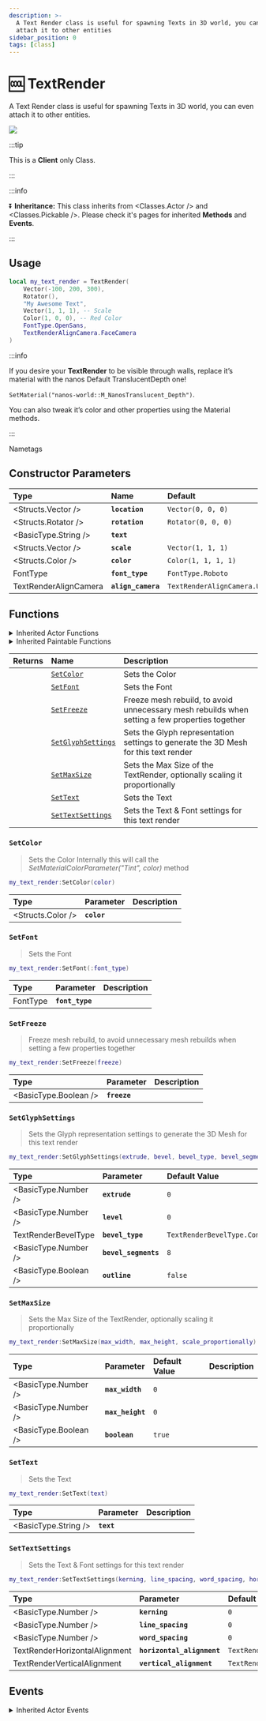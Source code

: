```yaml
---
description: >-
  A Text Render class is useful for spawning Texts in 3D world, you can even
  attach it to other entities
sidebar_position: 0
tags: [class]
---
```


# 🆒 TextRender

A Text Render class is useful for spawning Texts in 3D world, you can even attach it to other entities.


![](/img/docs/text-render.jpg)

:::tip

This is a **Client** only Class.

:::

:::info

⏬ **Inheritance:** This class inherits from <Classes.Actor /> and <Classes.Pickable />. Please check it's pages for inherited **Methods** and **Events**.

:::

## Usage

```lua
local my_text_render = TextRender(
    Vector(-100, 200, 300),
    Rotator(),
    "My Awesome Text",
    Vector(1, 1, 1), -- Scale
    Color(1, 0, 0), -- Red Color
    FontType.OpenSans,
    TextRenderAlignCamera.FaceCamera
)
```

:::info

If you desire your **TextRender** to be visible through walls, replace it’s material with the nanos Default TranslucentDepth one!

`SetMaterial("nanos-world::M_NanosTranslucent_Depth")`.

You can also tweak it’s color and other properties using the Material methods.

:::

<ReferenceLink href="getting-started/tutorials-and-examples/name-tags">Nametags</ReferenceLink>

## Constructor Parameters

| **Type** | **Name** | **Default** |
| :--- | :--- | :--- |
| <Structs.Vector /> | **`location`** | `Vector(0, 0, 0)` |
| <Structs.Rotator /> | **`rotation`** | `Rotator(0, 0, 0)` |
| <BasicType.String /> | **`text`** |  |
| <Structs.Vector /> | **`scale`** | `Vector(1, 1, 1)` |
| <Structs.Color /> | **`color`** | `Color(1, 1, 1, 1)` |
| <Enums>FontType</Enums> | **`font_type`** | `FontType.Roboto` |
| <Enums>TextRenderAlignCamera</Enums> | **`align_camera`** | `TextRenderAlignCamera.Unaligned` |

## Functions


<details><summary>Inherited Actor Functions</summary><BaseActorFunctions /></details>
<details><summary>Inherited Paintable Functions</summary><BasePaintableFunctions /></details>

| **Returns** | **Name** | **Description** |
| :--- | :--- | :--- |
|  | [`SetColor`](text-render#setcolor) | Sets the Color |
|  | [`SetFont`](text-render#setfont) | Sets the Font |
|  | [`SetFreeze`](text-render#setfreeze) | Freeze mesh rebuild, to avoid unnecessary mesh rebuilds when setting a few properties together |
|  | [`SetGlyphSettings`](text-render#setglyphsettings) | Sets the Glyph representation settings to generate the 3D Mesh for this text render |
|  | [`SetMaxSize`](text-render#setmaxsize) | Sets the Max Size of the TextRender, optionally scaling it proportionally |
|  | [`SetText`](text-render#settext) | Sets the Text |
|  | [`SetTextSettings`](text-render#settextsettings) | Sets the Text & Font settings for this text render |

### `SetColor`

> Sets the Color Internally this will call the _SetMaterialColorParameter\("Tint", color\)_ method

```lua
my_text_render:SetColor(color)
```

| Type | Parameter | Description |
| :--- | :--- | :--- |
| <Structs.Color /> | **`color`** |  |

### `SetFont`

> Sets the Font

```lua
my_text_render:SetFont(:font_type)
```

| Type | Parameter | Description |
| :--- | :--- | :--- |
| <Enums>FontType</Enums> | **`font_type`** |  |

### `SetFreeze`

> Freeze mesh rebuild, to avoid unnecessary mesh rebuilds when setting a few properties together

```lua
my_text_render:SetFreeze(freeze)
```

| Type | Parameter | Description |
| :--- | :--- | :--- |
| <BasicType.Boolean /> | **`freeze`** |  |

### `SetGlyphSettings`

> Sets the Glyph representation settings to generate the 3D Mesh for this text render

```lua
my_text_render:SetGlyphSettings(extrude, bevel, bevel_type, bevel_segments, outline)
```

| Type | Parameter | Default Value | Description |
| :--- | :--- | :--- | :--- |
| <BasicType.Number /> | **`extrude`** | `0` |  |
| <BasicType.Number /> | **`level`** | `0` |  |
| <Enums>TextRenderBevelType</Enums> | **`bevel_type`** | `TextRenderBevelType.Convex` |  |
| <BasicType.Number /> | **`bevel_segments`** | `8` |  |
| <BasicType.Boolean /> | **`outline`** | `false` |  |

### `SetMaxSize`

> Sets the Max Size of the TextRender, optionally scaling it proportionally

```lua
my_text_render:SetMaxSize(max_width, max_height, scale_proportionally)
```

| Type | Parameter | Default Value | Description |
| :--- | :--- | :--- | :--- |
| <BasicType.Number /> | **`max_width`** | `0` |  |
| <BasicType.Number /> | **`max_height`** | `0` |  |
| <BasicType.Boolean /> | **`boolean`** | `true` |  |

### `SetText`

> Sets the Text

```lua
my_text_render:SetText(text)
```

| Type | Parameter | Description |
| :--- | :--- | :--- |
| <BasicType.String /> | **`text`** |  |

### `SetTextSettings`

> Sets the Text & Font settings for this text render

```lua
my_text_render:SetTextSettings(kerning, line_spacing, word_spacing, horizontal_alignment, vertical_alignment)
```

| Type | Parameter | Default Value | Description |
| :--- | :--- | :--- | :--- |
| <BasicType.Number /> | **`kerning`** | `0` |  |
| <BasicType.Number /> | **`line_spacing`** | `0` |  |
| <BasicType.Number /> | **`word_spacing`** | `0` |  |
| <Enums>TextRenderHorizontalAlignment</Enums> | **`horizontal_alignment`** | `TextRenderHorizontalAlignment.Center` |  |
| <Enums>TextRenderVerticalAlignment</Enums> | **`vertical_alignment`** | `TextRenderVerticalAlignment.Center` |  |

## Events


<details><summary>Inherited Actor Events</summary><BaseActorEvents /></details>

